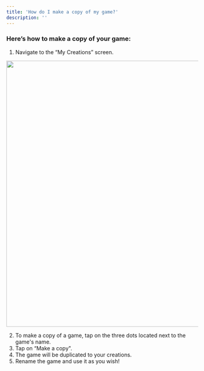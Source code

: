 ```yaml
---
title: 'How do I make a copy of my game?'
description: ''
---
```


### Here’s how to make a copy of your game:

1. Navigate to the “My Creations” screen.
    
<p align="center">
  <img width="700" noZoom src="https://i.imgur.com/sw3By0C.png" />
</p>
    
2. To make a copy of a game, tap on the three dots located next to the game's name.
3. Tap on “Make a copy". 
4. The game will be duplicated to your creations.
5. Rename the game and use it as you wish!
